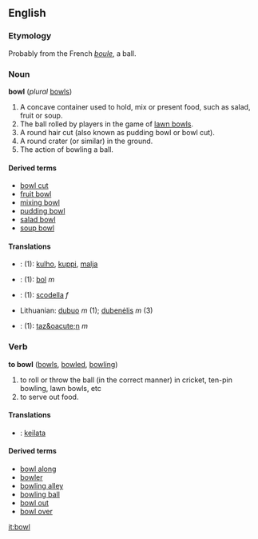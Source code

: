 ==English==
===Etymology===
Probably from the French ''[[boule]]'', a ball.

===Noun===
'''bowl''' (''plural'' [[bowls]])

# A concave container used to hold, mix or present food, such as salad, fruit or soup.
# The ball rolled by players in the game of [[lawn bowls]].
# A round hair cut (also known as pudding bowl or bowl cut).
# A round crater (or similar) in the ground.
# The action of bowling a ball.

====Derived terms====
*[[bowl cut]]<!-- a hairstyle; may be hyphenated -->
*[[fruit bowl]]
*[[mixing bowl]]
*[[pudding bowl]]
*[[salad bowl]]
*[[soup bowl]]

====Translations====
*{{fi}}: (1): [[kulho]], [[kuppi]], [[malja]]
*{{fr}}: (1): [[bol]] ''m''
*{{it}}: (1): [[scodella]] ''f''
*Lithuanian: [[dubuo]] ''m'' (1); [[dubenėlis]] ''m'' (3)
*{{es}}: (1): [[taz&oacute;n]] ''m''

===Verb===
'''to bowl''' ([[bowls]], [[bowled]], [[bowling]])

# to roll or throw the ball (in the correct manner) in cricket, ten-pin bowling, lawn bowls, etc
# to serve out food.

====Translations====
*{{fi}}: [[keilata]]

====Derived terms====
*[[bowl along]]
*[[bowler]]
*[[bowling alley]]
*[[bowling ball]]
*[[bowl out]]
*[[bowl over]]

[[it:bowl]]